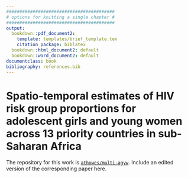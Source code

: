 ```yaml
---
#########################################
# options for knitting a single chapter #
#########################################
output:
  bookdown::pdf_document2:
    template: templates/brief_template.tex
    citation_package: biblatex
  bookdown::html_document2: default
  bookdown::word_document2: default
documentclass: book
bibliography: references.bib
---
```


# Spatio-temporal estimates of HIV risk group proportions for adolescent girls and young women across 13 priority countries in sub-Saharan Africa {-}
\adjustmtc
\markboth{Spatio-temporal estimates of HIV risk group proportions for adolescent girls and young women across 13 priority countries in sub-Saharan Africa}{}
<!-- For PDF output, include these two LaTeX commands after unnumbered chapter headings, otherwise the mini table of contents and the running header will show the previous chapter -->

The repository for this work is [`athowes/multi-agyw`](https://github.com/athowes/multi-agyw).
Include an edited version of the corresponding paper here.
